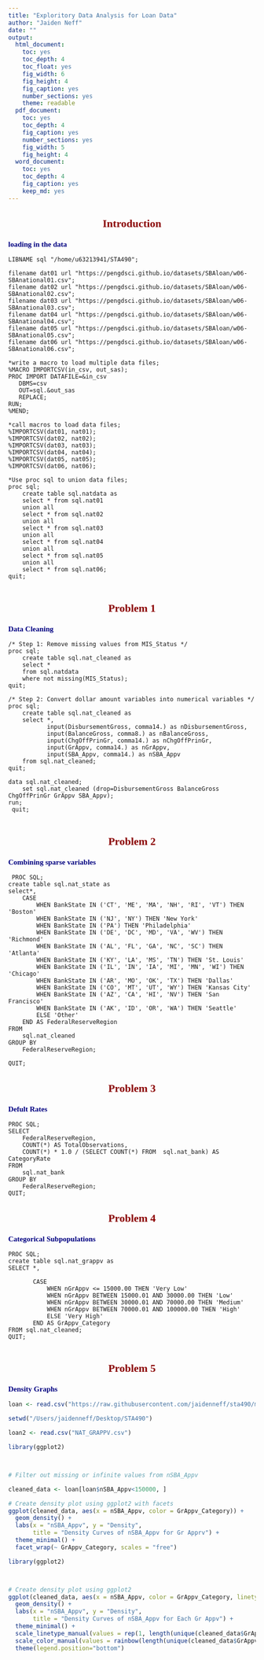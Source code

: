 ```yaml
---
title: "Exploritory Data Analysis for Loan Data"
author: "Jaiden Neff"
date: ""
output:
  html_document: 
    toc: yes
    toc_depth: 4
    toc_float: yes
    fig_width: 6
    fig_height: 4
    fig_caption: yes
    number_sections: yes
    theme: readable
  pdf_document: 
    toc: yes
    toc_depth: 4
    fig_caption: yes
    number_sections: yes
    fig_width: 5
    fig_height: 4
  word_document: 
    toc: yes
    toc_depth: 4
    fig_caption: yes
    keep_md: yes
---
```



```{=html}
<style type="text/css">
h1.title {
  font-size: 20px;
  color: DarkRed;
  text-align: center;
}
h4.author { /* Header 4 - and the author and data headers use this too  */
    font-size: 18px;
  font-family: "Times New Roman", Times, serif;
  color: DarkRed;
  text-align: center;
}
h4.date { /* Header 4 - and the author and data headers use this too  */
  font-size: 18px;
  font-family: "Times New Roman", Times, serif;
  color: DarkBlue;
  text-align: center;
}
h1 { /* Header 3 - and the author and data headers use this too  */
    font-size: 22px;
    font-family: "Times New Roman", Times, serif;
    color: darkred;
    text-align: center;
}
h2 { /* Header 3 - and the author and data headers use this too  */
    font-size: 18px;
    font-family: "Times New Roman", Times, serif;
    color: navy;
    text-align: left;
}

h3 { /* Header 3 - and the author and data headers use this too  */
    font-size: 15px;
    font-family: "Times New Roman", Times, serif;
    color: navy;
    text-align: left;
}

h4 { /* Header 4 - and the author and data headers use this too  */
    font-size: 18px;
    font-family: "Times New Roman", Times, serif;
    color: darkred;
    text-align: left;
}
</style>
```


# Introduction

### loading in the data 

````verbatim

LIBNAME sql "/home/u63213941/STA490";

filename dat01 url "https://pengdsci.github.io/datasets/SBAloan/w06-SBAnational01.csv";
filename dat02 url "https://pengdsci.github.io/datasets/SBAloan/w06-SBAnational02.csv";
filename dat03 url "https://pengdsci.github.io/datasets/SBAloan/w06-SBAnational03.csv";
filename dat04 url "https://pengdsci.github.io/datasets/SBAloan/w06-SBAnational04.csv";
filename dat05 url "https://pengdsci.github.io/datasets/SBAloan/w06-SBAnational05.csv";
filename dat06 url "https://pengdsci.github.io/datasets/SBAloan/w06-SBAnational06.csv";

*write a macro to load multiple data files;
%MACRO IMPORTCSV(in_csv, out_sas);
PROC IMPORT DATAFILE=&in_csv
   DBMS=csv
   OUT=sql.&out_sas
   REPLACE;
RUN;
%MEND;

*call macros to load data files;
%IMPORTCSV(dat01, nat01);
%IMPORTCSV(dat02, nat02);
%IMPORTCSV(dat03, nat03);
%IMPORTCSV(dat04, nat04);
%IMPORTCSV(dat05, nat05);
%IMPORTCSV(dat06, nat06);

*Use proc sql to union data files;
proc sql;
    create table sql.natdata as
    select * from sql.nat01
    union all
    select * from sql.nat02
    union all
    select * from sql.nat03
    union all
    select * from sql.nat04
    union all
    select * from sql.nat05
    union all
    select * from sql.nat06;
quit;
    
````

# Problem 1 

### Data Cleaning

````verbatim

/* Step 1: Remove missing values from MIS_Status */
proc sql;
    create table sql.nat_cleaned as
    select *
    from sql.natdata
    where not missing(MIS_Status);
quit;

/* Step 2: Convert dollar amount variables into numerical variables */
proc sql;
    create table sql.nat_cleaned as
    select *,
           input(DisbursementGross, comma14.) as nDisbursementGross,
           input(BalanceGross, comma8.) as nBalanceGross,
           input(ChgOffPrinGr, comma14.) as nChgOffPrinGr,
           input(GrAppv, comma14.) as nGrAppv,
           input(SBA_Appv, comma14.) as nSBA_Appv
    from sql.nat_cleaned;
quit;

data sql.nat_cleaned;
    set sql.nat_cleaned (drop=DisbursementGross BalanceGross ChgOffPrinGr GrAppv SBA_Appv);
run;
 quit;
 
````
 
 
# Problem 2 

### Combining sparse variables 

````verbatim
 PROC SQL;
create table sql.nat_state as 
select*,
    CASE
        WHEN BankState IN ('CT', 'ME', 'MA', 'NH', 'RI', 'VT') THEN 'Boston'
        WHEN BankState IN ('NJ', 'NY') THEN 'New York'
        WHEN BankState IN ('PA') THEN 'Philadelphia'
        WHEN BankState IN ('DE', 'DC', 'MD', 'VA', 'WV') THEN 'Richmond'
        WHEN BankState IN ('AL', 'FL', 'GA', 'NC', 'SC') THEN 'Atlanta'
        WHEN BankState IN ('KY', 'LA', 'MS', 'TN') THEN 'St. Louis'
        WHEN BankState IN ('IL', 'IN', 'IA', 'MI', 'MN', 'WI') THEN 'Chicago'
        WHEN BankState IN ('AR', 'MO', 'OK', 'TX') THEN 'Dallas'
        WHEN BankState IN ('CO', 'MT', 'UT', 'WY') THEN 'Kansas City'
        WHEN BankState IN ('AZ', 'CA', 'HI', 'NV') THEN 'San Francisco'
        WHEN BankState IN ('AK', 'ID', 'OR', 'WA') THEN 'Seattle'
        ELSE 'Other'
    END AS FederalReserveRegion
FROM
    sql.nat_cleaned
GROUP BY
    FederalReserveRegion;

QUIT;
````


# Problem 3  

### Defult Rates 

````verbatim
PROC SQL;
SELECT
    FederalReserveRegion,
    COUNT(*) AS TotalObservations,
    COUNT(*) * 1.0 / (SELECT COUNT(*) FROM  sql.nat_bank) AS CategoryRate
FROM
    sql.nat_bank
GROUP BY
    FederalReserveRegion;
QUIT;

````


# Problem 4

### Categorical Subpopulations
 
````verbatim
PROC SQL;
create table sql.nat_grappv as
SELECT *,
       
       CASE
           WHEN nGrAppv <= 15000.00 THEN 'Very Low'
           WHEN nGrAppv BETWEEN 15000.01 AND 30000.00 THEN 'Low'
           WHEN nGrAppv BETWEEN 30000.01 AND 70000.00 THEN 'Medium'
           WHEN nGrAppv BETWEEN 70000.01 AND 100000.00 THEN 'High'
           ELSE 'Very High'
       END AS GrAppv_Category
FROM sql.nat_cleaned;
QUIT;   
    
````

# Problem 5 

### Density Graphs 

```r
loan <- read.csv("https://raw.githubusercontent.com/jaidenneff/sta490/main/NAT_GRAPPV.csv", header = TRUE)

setwd("/Users/jaidenneff/Desktop/STA490") 

loan2 <- read.csv("NAT_GRAPPV.csv")
```


```r

library(ggplot2)



# Filter out missing or infinite values from nSBA_Appv

cleaned_data <- loan[loan$nSBA_Appv<150000, ]

# Create density plot using ggplot2 with facets
ggplot(cleaned_data, aes(x = nSBA_Appv, color = GrAppv_Category)) +
  geom_density() +
  labs(x = "nSBA_Appv", y = "Density", 
       title = "Density Curves of nSBA_Appv for Gr Apprv") +
  theme_minimal() +
  facet_wrap(~ GrAppv_Category, scales = "free")


```


```r


library(ggplot2)



# Create density plot using ggplot2
ggplot(cleaned_data, aes(x = nSBA_Appv, color = GrAppv_Category, linetype = GrAppv_Category)) +
  geom_density() +
  labs(x = "nSBA_Appv", y = "Density", 
       title = "Density Curves of nSBA_Appv for Each Gr Appv") +
  theme_minimal() +
  scale_linetype_manual(values = rep(1, length(unique(cleaned_data$GrAppv_Category)))) +
  scale_color_manual(values = rainbow(length(unique(cleaned_data$GrAppv_Category)))) +
  theme(legend.position="bottom")
```